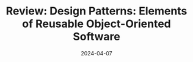 ---
title: "Review: Design Patterns: Elements of Reusable Object-Oriented Software"
date: "2024-04-07"
slug: "review-design-patterns-elements-of-reusable-object-oriented-software"
tags:
    - Book Review
    - Computer Science
    - Design Patterns
    - Object-Oriented
isFeatured: true
---